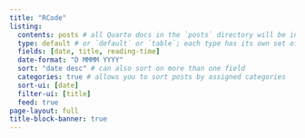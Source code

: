 ```yaml
---
title: "RCode"
listing: 
  contents: posts # all Quarto docs in the `posts` directory will be included on your listing page
  type: default # or `default` or `table`; each type has its own set of yaml options to include
  fields: [date, title, reading-time]
  date-format: "D MMMM YYYY"
  sort: "date desc" # can also sort on more than one field
  categories: true # allows you to sort posts by assigned categories
  sort-ui: [date]
  filter-ui: [title]
  feed: true
page-layout: full
title-block-banner: true
---
```

